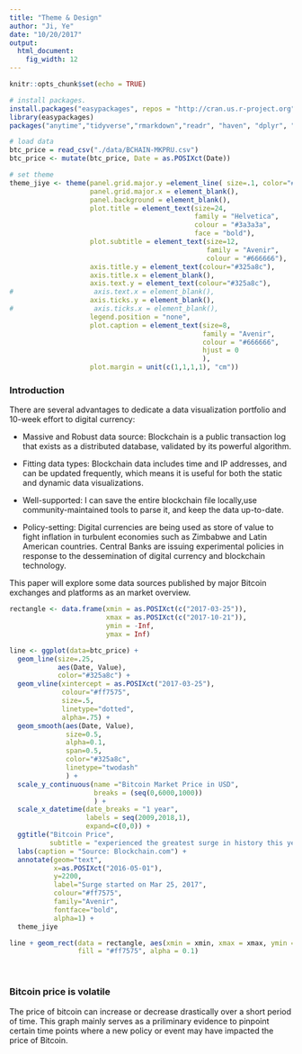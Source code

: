 ```yaml
---
title: "Theme & Design"
author: "Ji, Ye"
date: "10/20/2017"
output:
  html_document:
    fig_width: 12
---
```


```r
knitr::opts_chunk$set(echo = TRUE)
```

```r
# install packages.
install.packages("easypackages", repos = "http://cran.us.r-project.org")
library(easypackages)
packages("anytime","tidyverse","rmarkdown","readr", "haven", "dplyr", "stringr", "ggplot2", "xts", "igraph")

# load data
btc_price = read_csv("./data/BCHAIN-MKPRU.csv")
btc_price <- mutate(btc_price, Date = as.POSIXct(Date))

# set theme
theme_jiye <- theme(panel.grid.major.y =element_line( size=.1, color="#999999"),
                    panel.grid.major.x = element_blank(),
                    panel.background = element_blank(),
                    plot.title = element_text(size=24,
                                              family = "Helvetica",
                                              colour = "#3a3a3a",
                                              face = "bold"),
                    plot.subtitle = element_text(size=12,
                                                 family = "Avenir",
                                                 colour = "#666666"),
                    axis.title.y = element_text(colour="#325a8c"),
                    axis.title.x = element_blank(),
                    axis.text.y = element_text(colour="#325a8c"),
#                    axis.text.x = element_blank(),
                    axis.ticks.y = element_blank(),
#                    axis.ticks.x = element_blank(),
                    legend.position = "none",
                    plot.caption = element_text(size=8,
                                                family = "Avenir",
                                                colour = "#666666",
                                                hjust = 0
                                                ),
                    plot.margin = unit(c(1,1,1,1), "cm"))
```

### Introduction

There are several advantages to dedicate a data visualization portfolio and 10-week effort to digital currency:

* Massive and Robust data source: Blockchain is a public transaction log
  that exists as a distributed database, validated by its powerful algorithm.
    
* Fitting data types: Blockchain data includes time and IP addresses, and 
  can be updated frequently, which means it is useful for both the static and
  dynamic data visualizations.
    
* Well-supported: I can save the entire blockchain file locally,use 
  community-maintained tools to parse it, and keep the data up-to-date.
    
* Policy-setting: Digital currencies are being used as store of value to 
fight inflation in turbulent economies such as Zimbabwe and Latin American
countries. Central Banks are issuing experimental policies in response to 
the dessemination of digital currency and blockchain technology.
    
This paper will explore some data sources published by major Bitcoin exchanges and platforms as an market overview.


``` r
rectangle <- data.frame(xmin = as.POSIXct(c("2017-03-25")),
                        xmax = as.POSIXct(c("2017-10-21")),
                        ymin = -Inf,
                        ymax = Inf)

line <- ggplot(data=btc_price) +
  geom_line(size=.25,
            aes(Date, Value),
            color="#325a8c") +
  geom_vline(xintercept = as.POSIXct("2017-03-25"),
             colour="#ff7575",
             size=.5,
             linetype="dotted",
             alpha=.75) +
  geom_smooth(aes(Date, Value),
              size=0.5,
              alpha=0.1,
              span=0.5,
              color="#325a8c",
              linetype="twodash"
              ) +
  scale_y_continuous(name ="Bitcoin Market Price in USD",
                     breaks = (seq(0,6000,1000))
                     ) +
  scale_x_datetime(date_breaks = "1 year",
                   labels = seq(2009,2018,1),
                   expand=c(0,0)) +
  ggtitle("Bitcoin Price",
          subtitle = "experienced the greatest surge in history this year") +
  labs(caption = "Source: Blockchain.com") +
  annotate(geom="text",
           x=as.POSIXct("2016-05-01"),
           y=2200,
           label="Surge started on Mar 25, 2017",
           colour="#ff7575",
           family="Avenir",
           fontface="bold",
           alpha=1) +
  theme_jiye

line + geom_rect(data = rectangle, aes(xmin = xmin, xmax = xmax, ymin = ymin, ymax = ymax),
                 fill = "#ff7575", alpha = 0.1)
```

<br/>

### Bitcoin price is volatile

The price of bitcoin can increase or decrease drastically over a
short period of time. This graph mainly serves as a priliminary 
evidence to pinpoint certain time points where a new policy or
event may have impacted the price of Bitcoin.

<br/>
